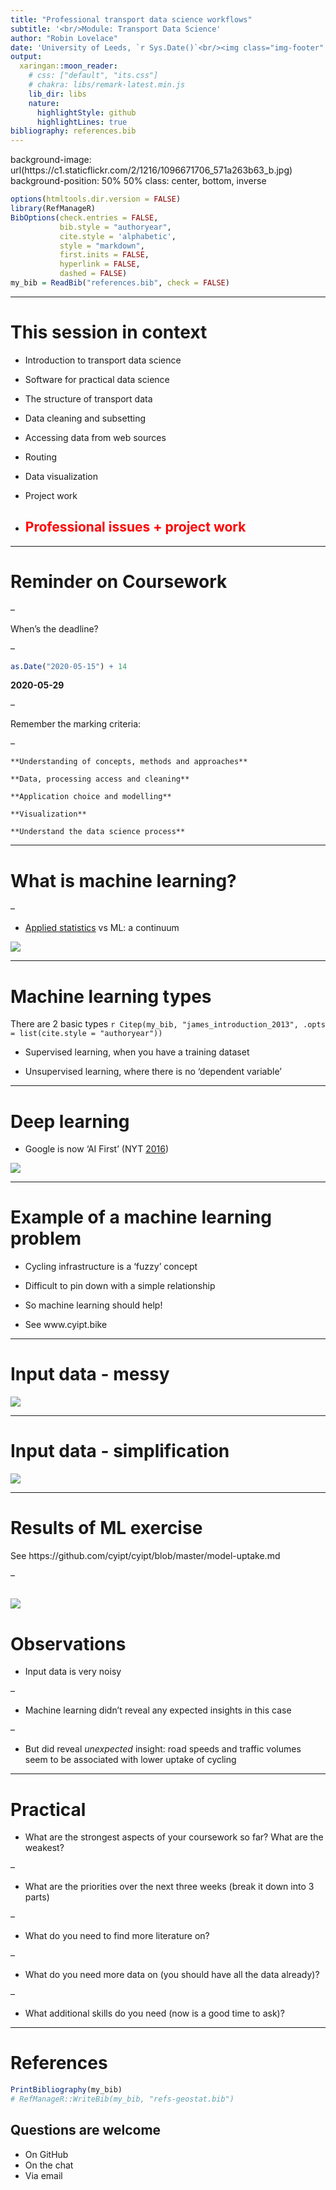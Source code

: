 ```yaml
---
title: "Professional transport data science workflows"
subtitle: '<br/>Module: Transport Data Science'
author: "Robin Lovelace"
date: 'University of Leeds, `r Sys.Date()`<br/><img class="img-footer" alt="" src="https://comms.leeds.ac.uk/wp-content/themes/toolkit-wordpress-theme/img/logo.png">'
output:
  xaringan::moon_reader:
    # css: ["default", "its.css"]
    # chakra: libs/remark-latest.min.js
    lib_dir: libs
    nature:
      highlightStyle: github
      highlightLines: true
bibliography: references.bib
---
```


background-image: url(https://c1.staticflickr.com/2/1216/1096671706_571a263b63_b.jpg)
background-position: 50% 50%
class: center, bottom, inverse

```r
options(htmltools.dir.version = FALSE)
library(RefManageR)
BibOptions(check.entries = FALSE, 
           bib.style = "authoryear", 
           cite.style = 'alphabetic', 
           style = "markdown",
           first.inits = FALSE,
           hyperlink = FALSE, 
           dashed = FALSE)
my_bib = ReadBib("references.bib", check = FALSE)
```

---

# This session in context

   - Introduction to transport data science

-  Software for practical data science 

 - The structure of transport data
 - Data cleaning and subsetting
 - Accessing data from web sources
 - Routing
 - Data visualization
 - Project work
 -  ## <font color="red"> Professional issues + project work</font> 
 
---

# Reminder on Coursework

--

When's the deadline?

--

```r
as.Date("2020-05-15") + 14
```

**2020-05-29**

--

Remember the marking criteria:

--

    **Understanding of concepts, methods and approaches**

    **Data, processing access and cleaning**

    **Application choice and modelling**

    **Visualization**

    **Understand the data science process**

---

# What is machine learning?

--

- [Applied statistics](https://machinelearningmastery.com/relationship-between-applied-statistics-and-machine-learning/) vs ML: a continuum

![](https://3qeqpr26caki16dnhd19sv6by6v-wpengine.netdna-ssl.com/wp-content/uploads/2018/04/Glossary-Mapping-Terms-in-Statistics-to-Terms-in-Machine-Learning.png)


---

# Machine learning types

There are 2 basic types `r Citep(my_bib, "james_introduction_2013", .opts = list(cite.style = "authoryear"))`

- Supervised learning, when you have a training dataset

- Unsupervised learning, where there is no 'dependent variable'



---

# Deep learning

- Google is now 'AI First' (NYT [2016](https://www.nytimes.com/2016/12/14/magazine/the-great-ai-awakening.html))

![](https://static01.nyt.com/images/2016/12/18/magazine/18ai8/18ai8-superJumbo.jpg?quality=90&auto=webp)

---

# Example of a machine learning problem

- Cycling infrastructure is a 'fuzzy' concept

- Difficult to pin down with a simple relationship

- So machine learning should help!

- See www.cyipt.bike

---

# Input data - messy

![](https://raw.githubusercontent.com/cyipt/cyipt/master/model-uptake_files/figure-markdown_github-ascii_identifiers/unnamed-chunk-10-1.png)


---

# Input data - simplification

![](https://raw.githubusercontent.com/cyipt/cyipt-website/master/images/ttwa-uptake.png)

---

# Results of ML exercise

See https://github.com/cyipt/cyipt/blob/master/model-uptake.md

--

![](https://raw.githubusercontent.com/cyipt/cyipt/master/model-uptake_files/figure-markdown_github-ascii_identifiers/unnamed-chunk-24-1.png)
---

# Observations

- Input data is very noisy

--

- Machine learning didn't reveal any expected insights in this case

--

- But did reveal *unexpected* insight: road speeds and traffic volumes seem to be associated with lower uptake of cycling

---

# Practical

- What are the strongest aspects of your coursework so far? What are the weakest?

--

- What are the priorities over the next three weeks (break it down into 3 parts) 

--

- What do you need to find more literature on?

--

- What do you need more data on (you should have all the data already)?

--

- What additional skills do you need (now is a good time to ask)?


---

# References

```r
PrintBibliography(my_bib)
# RefManageR::WriteBib(my_bib, "refs-geostat.bib")
```

## Questions are welcome

- On GitHub
- On the chat
- Via email
